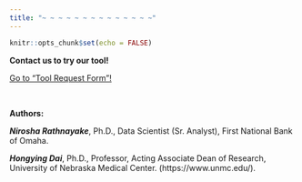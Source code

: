 ```yaml
---
title: "~ ~ ~ ~ ~ ~ ~ ~ ~ ~ ~ ~ ~ ~"
---
```




```r
knitr::opts_chunk$set(echo = FALSE)
```



:::: {.blackbox data-latex=""}
::: {.center data-latex=""}
**Contact us to try our tool!**
:::

[Go to "Tool Request Form"!](dataRequest.html)

::::


<br>

**Authors:**

**_Nirosha Rathnayake_**, Ph.D., Data Scientist (Sr. Analyst), First National Bank of Omaha.

**_Hongying Dai_**, Ph.D., Professor, Acting Associate Dean of Research, University of Nebraska Medical Center. (https://www.unmc.edu/).

